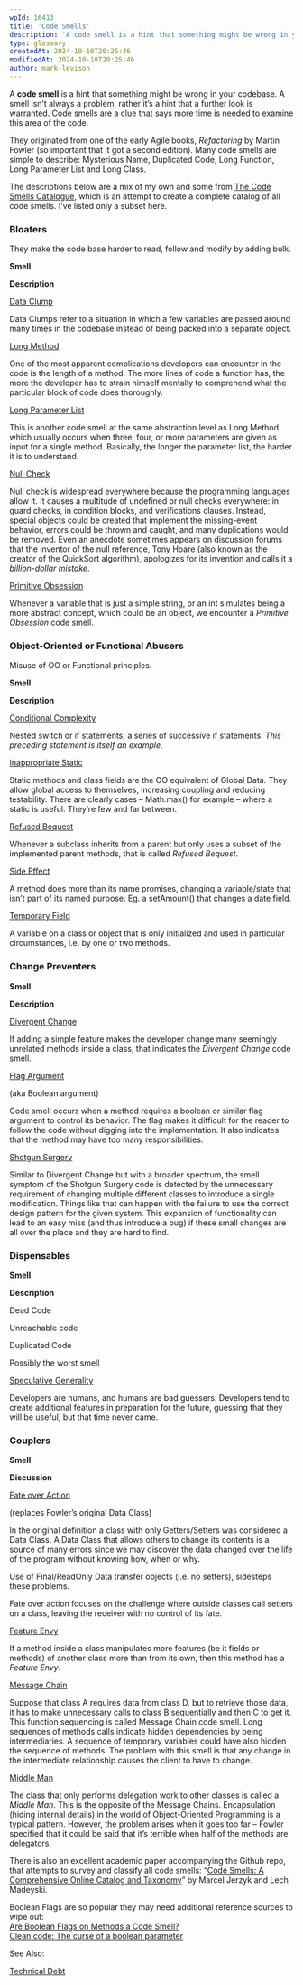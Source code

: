 ```yaml
---
wpId: 16413
title: 'Code Smells'
description: 'A code smell is a hint that something might be wrong in your codebase. A smell isn''t always a problem, rather it''s a hint that a further look is warranted. Code smells are a clue that says more time is needed to examine this area of the code. They originated from one of the early ...'
type: glossary
createdAt: 2024-10-10T20:25:46
modifiedAt: 2024-10-10T20:25:46
author: mark-levison
---
```



A **code smell** is a hint that something might be wrong in your codebase. A smell isn’t always a problem, rather it’s a hint that a further look is warranted. Code smells are a clue that says more time is needed to examine this area of the code.

They originated from one of the early Agile books, _Refactoring_ by Martin Fowler (so important that it got a second edition). Many code smells are simple to describe: Mysterious Name, Duplicated Code, Long Function, Long Parameter List and Long Class.

The descriptions below are a mix of my own and some from [The Code Smells Catalogue](https://github.com/Luzkan/smells/blob/main/README.md), which is an attempt to create a complete catalog of all code smells. I’ve listed only a subset here.

### Bloaters

They make the code base harder to read, follow and modify by adding bulk.

**Smell**

**Description**

[Data Clump](https://luzkan.github.io/smells/data-clump)

Data Clumps refer to a situation in which a few variables are passed around many times in the codebase instead of being packed into a separate object.

[Long Method](https://luzkan.github.io/smells/long-method)

One of the most apparent complications developers can encounter in the code is the length of a method. The more lines of code a function has, the more the developer has to strain himself mentally to comprehend what the particular block of code does thoroughly.

[Long Parameter List](https://luzkan.github.io/smells/long-parameter-list)

This is another code smell at the same abstraction level as Long Method which usually occurs when three, four, or more parameters are given as input for a single method. Basically, the longer the parameter list, the harder it is to understand.

[Null Check](https://luzkan.github.io/smells/null-check)

Null check is widespread everywhere because the programming languages allow it. It causes a multitude of undefined or null checks everywhere: in guard checks, in condition blocks, and verifications clauses. Instead, special objects could be created that implement the missing-event behavior, errors could be thrown and caught, and many duplications would be removed. Even an anecdote sometimes appears on discussion forums that the inventor of the null reference, Tony Hoare (also known as the creator of the QuickSort algorithm), apologizes for its invention and calls it a _billion-dollar mistake_.

[Primitive Obsession](https://luzkan.github.io/smells/primitive-obsession)

Whenever a variable that is just a simple string, or an int simulates being a more abstract concept, which could be an object, we encounter a _Primitive Obsession_ code smell.

### Object-Oriented or Functional Abusers

Misuse of OO or Functional principles.

**Smell**

**Description**

[Conditional Complexity](https://luzkan.github.io/smells/conditional-complexity)

Nested switch or if statements; a series of successive if statements. _This preceding statement is itself an example._

[Inappropriate Static](https://luzkan.github.io/smells/inappropriate-static)

Static methods and class fields are the OO equivalent of Global Data. They allow global access to themselves, increasing coupling and reducing testability. There are clearly cases – Math.max() for example – where a static is useful. They’re few and far between.

[Refused Bequest](https://luzkan.github.io/smells/refused-bequest)

Whenever a subclass inherits from a parent but only uses a subset of the implemented parent methods, that is called _Refused Bequest_.

[Side Effect](https://luzkan.github.io/smells/side-effects)

A method does more than its name promises, changing a variable/state that isn’t part of its named purpose. Eg. a setAmount() that changes a date field.

[Temporary Field](https://luzkan.github.io/smells/temporary-field)

A variable on a class or object that is only initialized and used in particular circumstances, i.e. by one or two methods.

### Change Preventers

**Smell**

**Description**

[Divergent Change](https://luzkan.github.io/smells/divergent-change)

If adding a simple feature makes the developer change many seemingly unrelated methods inside a class, that indicates the _Divergent Change_ code smell.

[Flag Argument](https://luzkan.github.io/smells/flag-argument)

(aka Boolean argument)

Code smell occurs when a method requires a boolean or similar flag argument to control its behavior. The flag makes it difficult for the reader to follow the code without digging into the implementation. It also indicates that the method may have too many responsibilities.

[Shotgun Surgery](https://luzkan.github.io/smells/shotgun-surgery)

Similar to Divergent Change but with a broader spectrum, the smell symptom of the Shotgun Surgery code is detected by the unnecessary requirement of changing multiple different classes to introduce a single modification. Things like that can happen with the failure to use the correct design pattern for the given system. This expansion of functionality can lead to an easy miss (and thus introduce a bug) if these small changes are all over the place and they are hard to find.

### Dispensables

**Smell**

**Description**

Dead Code

Unreachable code

Duplicated Code

Possibly the worst smell

[Speculative Generality](https://luzkan.github.io/smells/speculative-generality)

Developers are humans, and humans are bad guessers. Developers tend to create additional features in preparation for the future, guessing that they will be useful, but that time never came.

### Couplers

**Smell**

**Discussion**

[Fate over Action](https://luzkan.github.io/smells/fate-over-action)

(replaces Fowler’s original Data Class)

In the original definition a class with only Getters/Setters was considered a Data Class. A Data Class that allows others to change its contents is a source of many errors since we may discover the data changed over the life of the program without knowing how, when or why.

Use of Final/ReadOnly Data transfer objects (i.e. no setters), sidesteps these problems.

Fate over action focuses on the challenge where outside classes call setters on a class, leaving the receiver with no control of its fate.

[Feature Envy](https://luzkan.github.io/smells/feature-envy)

If a method inside a class manipulates more features (be it fields or methods) of another class more than from its own, then this method has a _Feature Envy_.

[Message Chain](https://luzkan.github.io/smells/message-chain)

Suppose that class A requires data from class D, but to retrieve those data, it has to make unnecessary calls to class B sequentially and then C to get it. This function sequencing is called Message Chain code smell. Long sequences of methods calls indicate hidden dependencies by being intermediaries. A sequence of temporary variables could have also hidden the sequence of methods. The problem with this smell is that any change in the intermediate relationship causes the client to have to change.

[Middle Man](https://luzkan.github.io/smells/middle-man)

The class that only performs delegation work to other classes is called a _Middle Man_. This is the opposite of the Message Chains. Encapsulation (hiding internal details) in the world of Object-Oriented Programming is a typical pattern. However, the problem arises when it goes too far – Fowler specified that it could be said that it’s terrible when half of the methods are delegators.

There is also an excellent academic paper accompanying the Github repo, that attempts to survey and classify all code smells: “[Code Smells: A Comprehensive Online Catalog and Taxonomy](https://madeyski.e-informatyka.pl/download/JerzykMadeyski23.pdf)” by Marcel Jerzyk and Lech Madeyski.

Boolean Flags are so popular they may need additional reference sources to wipe out:  
[Are Boolean Flags on Methods a Code Smell?](https://ardalis.com/are-boolean-flags-on-methods-a-code-smell/)  
[Clean code: The curse of a boolean parameter](https://medium.com/@amlcurran/clean-code-the-curse-of-a-boolean-parameter-c237a830b7a3)

See Also:

[Technical Debt](/glossary/technical-debt)